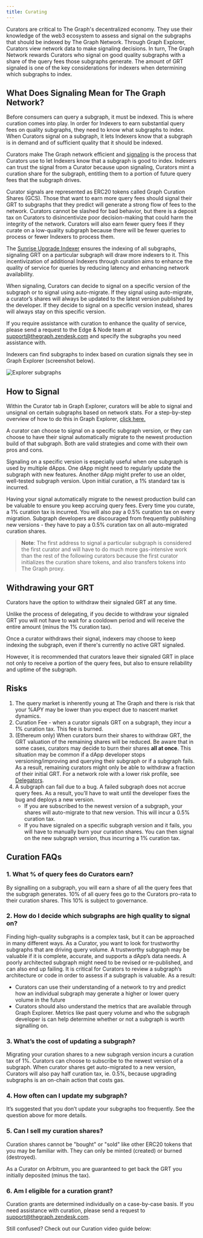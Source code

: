 ```yaml
---
title: Curating
---
```


Curators are critical to The Graph's decentralized economy. They use their knowledge of the web3 ecosystem to assess and signal on the subgraphs that should be indexed by The Graph Network. Through Graph Explorer, Curators view network data to make signaling decisions. In turn, The Graph Network rewards Curators who signal on good quality subgraphs with a share of the query fees those subgraphs generate. The amount of GRT signaled is one of the key considerations for indexers when determining which subgraphs to index.

## What Does Signaling Mean for The Graph Network?

Before consumers can query a subgraph, it must be indexed. This is where curation comes into play. In order for Indexers to earn substantial query fees on quality subgraphs, they need to know what subgraphs to index. When Curators signal on a subgraph, it lets Indexers know that a subgraph is in demand and of sufficient quality that it should be indexed.

Curators make The Graph network efficient and [signaling](#how-to-signal) is the process that Curators use to let Indexers know that a subgraph is good to index. Indexers can trust the signal from a Curator because upon signaling, Curators mint a curation share for the subgraph, entitling them to a portion of future query fees that the subgraph drives.

Curator signals are represented as ERC20 tokens called Graph Curation Shares (GCS). Those that want to earn more query fees should signal their GRT to subgraphs that they predict will generate a strong flow of fees to the network. Curators cannot be slashed for bad behavior, but there is a deposit tax on Curators to disincentivize poor decision-making that could harm the integrity of the network. Curators will also earn fewer query fees if they curate on a low-quality subgraph because there will be fewer queries to process or fewer Indexers to process them.

The [Sunrise Upgrade Indexer](/sunrise/#what-is-the-upgrade-indexer) ensures the indexing of all subgraphs, signaling GRT on a particular subgraph will draw more indexers to it. This incentivization of additional Indexers through curation aims to enhance the quality of service for queries by reducing latency and enhancing network availability.

When signaling, Curators can decide to signal on a specific version of the subgraph or to signal using auto-migrate. If they signal using auto-migrate, a curator’s shares will always be updated to the latest version published by the developer. If they decide to signal on a specific version instead, shares will always stay on this specific version.

If you require assistance with curation to enhance the quality of service, please send a request to the Edge & Node team at support@thegraph.zendesk.com and specify the subgraphs you need assistance with.

Indexers can find subgraphs to index based on curation signals they see in Graph Explorer (screenshot below).

![Explorer subgraphs](/img/explorer-subgraphs.png)

## How to Signal

Within the Curator tab in Graph Explorer, curators will be able to signal and unsignal on certain subgraphs based on network stats. For a step-by-step overview of how to do this in Graph Explorer, [click here.](/network/explorer)

A curator can choose to signal on a specific subgraph version, or they can choose to have their signal automatically migrate to the newest production build of that subgraph. Both are valid strategies and come with their own pros and cons.

Signaling on a specific version is especially useful when one subgraph is used by multiple dApps. One dApp might need to regularly update the subgraph with new features. Another dApp might prefer to use an older, well-tested subgraph version. Upon initial curation, a 1% standard tax is incurred.

Having your signal automatically migrate to the newest production build can be valuable to ensure you keep accruing query fees. Every time you curate, a 1% curation tax is incurred. You will also pay a 0.5% curation tax on every migration. Subgraph developers are discouraged from frequently publishing new versions - they have to pay a 0.5% curation tax on all auto-migrated curation shares.

> **Note**: The first address to signal a particular subgraph is considered the first curator and will have to do much more gas-intensive work than the rest of the following curators because the first curator initializes the curation share tokens, and also transfers tokens into The Graph proxy.

## Withdrawing your GRT

Curators have the option to withdraw their signaled GRT at any time.

Unlike the process of delegating, if you decide to withdraw your signaled GRT you will not have to wait for a cooldown period and will receive the entire amount (minus the 1% curation tax).

Once a curator withdraws their signal, indexers may choose to keep indexing the subgraph, even if there's currently no active GRT signaled.

However, it is recommended that curators leave their signaled GRT in place not only to receive a portion of the query fees, but also to ensure reliability and uptime of the subgraph.

## Risks

1. The query market is inherently young at The Graph and there is risk that your %APY may be lower than you expect due to nascent market dynamics.
2. Curation Fee - when a curator signals GRT on a subgraph, they incur a 1% curation tax. This fee is burned.
3. (Ethereum only) When curators burn their shares to withdraw GRT, the GRT valuation of the remaining shares will be reduced. Be aware that in some cases, curators may decide to burn their shares **all at once**. This situation may be common if a dApp developer stops versioning/improving and querying their subgraph or if a subgraph fails. As a result, remaining curators might only be able to withdraw a fraction of their initial GRT. For a network role with a lower risk profile, see [Delegators](/network/delegating).
4. A subgraph can fail due to a bug. A failed subgraph does not accrue query fees. As a result, you’ll have to wait until the developer fixes the bug and deploys a new version.
   - If you are subscribed to the newest version of a subgraph, your shares will auto-migrate to that new version. This will incur a 0.5% curation tax.
   - If you have signaled on a specific subgraph version and it fails, you will have to manually burn your curation shares. You can then signal on the new subgraph version, thus incurring a 1% curation tax.

## Curation FAQs

### 1. What % of query fees do Curators earn?

By signalling on a subgraph, you will earn a share of all the query fees that the subgraph generates. 10% of all query fees go to the Curators pro-rata to their curation shares. This 10% is subject to governance.

### 2. How do I decide which subgraphs are high quality to signal on?

Finding high-quality subgraphs is a complex task, but it can be approached in many different ways. As a Curator, you want to look for trustworthy subgraphs that are driving query volume. A trustworthy subgraph may be valuable if it is complete, accurate, and supports a dApp’s data needs. A poorly architected subgraph might need to be revised or re-published, and can also end up failing. It is critical for Curators to review a subgraph’s architecture or code in order to assess if a subgraph is valuable. As a result:

- Curators can use their understanding of a network to try and predict how an individual subgraph may generate a higher or lower query volume in the future
- Curators should also understand the metrics that are available through Graph Explorer. Metrics like past query volume and who the subgraph developer is can help determine whether or not a subgraph is worth signalling on.

### 3. What’s the cost of updating a subgraph?

Migrating your curation shares to a new subgraph version incurs a curation tax of 1%. Curators can choose to subscribe to the newest version of a subgraph. When curator shares get auto-migrated to a new version, Curators will also pay half curation tax, ie. 0.5%, because upgrading subgraphs is an on-chain action that costs gas.

### 4. How often can I update my subgraph?

It’s suggested that you don’t update your subgraphs too frequently. See the question above for more details.

### 5. Can I sell my curation shares?

Curation shares cannot be "bought" or "sold" like other ERC20 tokens that you may be familiar with. They can only be minted (created) or burned (destroyed).

As a Curator on Arbitrum, you are guaranteed to get back the GRT you initially deposited (minus the tax).

### 6. Am I eligible for a curation grant?

Curation grants are determined individually on a case-by-case basis. If you need assistance with curation, please send a request to support@thegraph.zendesk.com.

Still confused? Check out our Curation video guide below:

<VideoEmbed youtube="VytTEcf0dxQ" />

